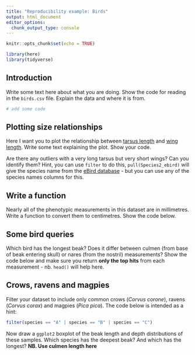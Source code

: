 ```yaml
---
title: "Reproducibility example: Birds"
output: html_document
editor_options: 
  chunk_output_type: console
---
```


```r
knitr::opts_chunk$set(echo = TRUE)

library(here)
library(tidyverse)
```

## Introduction

Write some text here about what you are doing. Show the code for reading in the `birds.csv` file. Explain the data and where it is from.

```r
# add some code
```

## Plotting size relationships

Here I want you to plot the relationship between [tarsus length](https://en.wikipedia.org/wiki/Bird_measurement#Tarsus) and [wing length](https://en.wikipedia.org/wiki/Bird_measurement#Wing). Write some text explaining the plot. Show your code.

Are there any outliers with a very long tarsus but very short wings? Can you identify them? Hint, you can use `filter` to do this, `pull(Species2_ebird)` will give the species name from the [eBird database](https://ebird.org/home) - but you can use any of the species names columns for this.

## Write a function

Nearly all of the phenotypic measurements in this dataset are in millimetres. Write a function to convert them to centimetres. Show the code below. 

## Some bird queries

Which bird has the longest beak? Does it differ between culmen (from base of beak entering skull) or nares (from the nostril) measurements? Show the code below and make sure you return **only the top hits** from each measurement - nb. `head()` will help here.

## Crows, ravens and magpies

Filter your dataset to include only common crows (*Corvus corone*), ravens (*Corvus corax*) and magpies (*Pica pica*). The code below is intended as a hint:

```r
filter(species == "A" | species == "B" | species == "C") 
```

Now draw a `ggplot2` boxplot of the beak length and depth distributions of these samples. Which species has the deepest beak? And which has the longest? **NB. Use culmen length here**